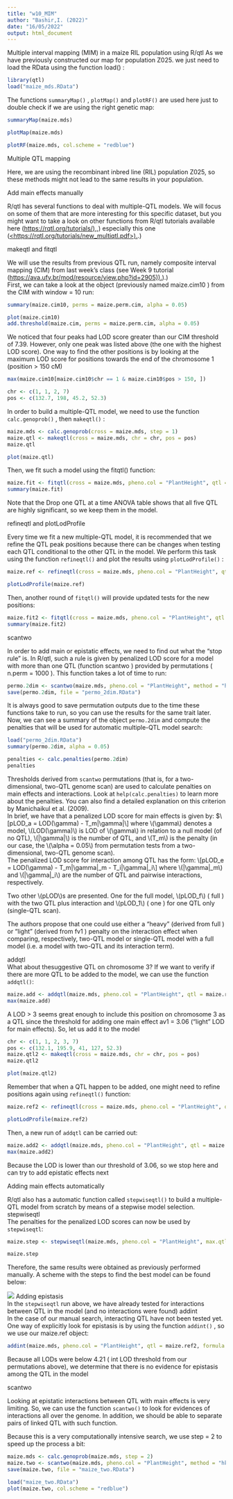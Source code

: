 ```yaml
---
title: "w10_MIM"
author: "Bashir,I. (2022)"
date: "16/05/2022"
output: html_document
---
```


Multiple interval mapping (MIM) in a maize RIL population using R/qtl As we have previously constructed our map for population Z025. we just need to load the RData using the function load() :

```r
library(qtl)
load("maize_mds.RData")
```

The functions `summaryMap()` , `plotMap()` and `plotRF()` are used here just to double check if we are using the right genetic map:

```r
summaryMap(maize.mds)
```

```r
plotMap(maize.mds)
```

```r
plotRF(maize.mds, col.scheme = "redblue")
```

Multiple QTL mapping

Here, we are using the recombinant inbred line (RIL) population Z025, so these methods might not lead to the same results in your population.

Add main effects manually

R/qtl has several functions to deal with multiple-QTL models. We will focus on some of them that are more interesting for this specific dataset, but you might want to take a look on other functions from R/qtl tutorials available here ([https://rqtl.org/tutorials/),](https://rqtl.org/tutorials/),) especially this one ([\<https://rqtl.org/tutorials/new_multiqtl.pdf>).](https://rqtl.org/tutorials/new_multiqtl.pdf).)

makeqtl and fitqtl

We will use the results from previous QTL run, namely composite interval mapping (CIM) from last week's class (see Week 9 tutorial ([https://ava.ufv.br/mod/resource/view.php?id=2905)).](https://ava.ufv.br/mod/resource/view.php?id=2905)).)\
First, we can take a look at the object (previously named maize.cim10 ) from the CIM with window = 10 run:

```r
summary(maize.cim10, perms = maize.perm.cim, alpha = 0.05)
```

```r
plot(maize.cim10)
add.threshold(maize.cim, perms = maize.perm.cim, alpha = 0.05)
```

We noticed that four peaks had LOD score greater than our CIM threshold of 7.39. However, only one peak was listed above (the one with the highest LOD score). One way to find the other positions is by looking at the maximum LOD score for positions towards the end of the chromosome 1 (position \> 150 cM)

```r
max(maize.cim10[maize.cim10$chr == 1 & maize.cim10$pos > 150, ])
```

```r
chr <- c(1, 1, 2, 7)
pos <- c(132.7, 198, 45.2, 52.3)
```

In order to build a multiple-QTL model, we need to use the function `calc.genoprob()` , then `makeqtl()` :

```r
maize.mds <- calc.genoprob(cross = maize.mds, step = 1)
maize.qtl <- makeqtl(cross = maize.mds, chr = chr, pos = pos)
maize.qtl
```

```r
plot(maize.qtl)
```

Then, we fit such a model using the fitqtl() function:

```r
maize.fit <- fitqtl(cross = maize.mds, pheno.col = "PlantHeight", qtl = maize.qtl,formula = y ~ Q1 + Q2 + Q3 + Q4, get.ests = TRUE)
summary(maize.fit)
```

Note that the Drop one QTL at a time ANOVA table shows that all five QTL are highly significant, so we keep them in the model.

refineqtl and plotLodProfile

Every time we fit a new multiple-QTL model, it is recommended that we refine the QTL peak positions because there can be changes when testing each QTL conditional to the other QTL in the model. We perform this task using the function `refineqtl()` and plot the results using `plotLodProfile()` :

```r
maize.ref <- refineqtl(cross = maize.mds, pheno.col = "PlantHeight", qtl = maize.qtl, formula = y ~ Q1 + Q2 + Q3 + Q4)
```

```r
plotLodProfile(maize.ref)
```

Then, another round of `fitqtl()` will provide updated tests for the new positions:

```r
maize.fit2 <- fitqtl(cross = maize.mds, pheno.col = "PlantHeight", qtl = maize.ref,formula = y ~ Q1 + Q2 + Q3 + Q4, get.ests = TRUE)
summary(maize.fit2)
```

scantwo

In order to add main or epistatic effects, we need to find out what the "stop rule" is. In R/qtl, such a rule is given by penalized LOD score for a model with more than one QTL (function scantwo ) provided by permutations ( n.perm = 1000 ). This function takes a lot of time to run:

```r
permo.2dim <- scantwo(maize.mds, pheno.col = "PlantHeight", method = "hk", n.perm = 1000)
save(permo.2dim, file = "permo_2dim.RData")
```

It is always good to save permutation outputs due to the time these functions take to run, so you can use the results for the same trait later.\
Now, we can see a summary of the object `permo.2dim` and compute the penalties that will be used for automatic multiple-QTL model search:

```r
load("permo_2dim.RData")
summary(permo.2dim, alpha = 0.05)
```

```r
penalties <- calc.penalties(permo.2dim)
penalties
```

Thresholds derived from `scantwo` permutations (that is, for a two-dimensional, two-QTL genome scan) are used to calculate penalties on main effects and interactions. Look at `help(calc.penalties)` to learn more about the penalties. You can also find a detailed explanation on this criterion by Manichaikul et al. (2009).\
In brief, we have that a penalized LOD score for main effects is given by: \$\\[pLOD_a = LOD(\\gamma) - T_m\|\\gamma\|\\] where \\(\\gamma\\) denotes a model, \\(LOD(\\gamma)\\) is LOD of \\(\\gamma\\) in relation to a null model (of no QTL), \\(\|\\gamma\|\\) is the number of QTL, and \\(T_m\\) is the penalty (in our case, the \\(\\alpha = 0.05\\) from permutation tests from a two-dimensional, two-QTL genome scan).\
The penalized LOD score for interaction among QTL has the form: \\[pLOD_e = LOD(\\gamma) - T_m\|\\gamma\|\_m - T_i\|\\gamma\|\_i\\] where \\(\|\\gamma\|\_m\\) and \\(\|\\gamma\|\_i\\) are the number of QTL and pairwise interactions, respectively.

Two other \\(pLOD\\)s are presented. One for the full model, \\(pLOD_f\\) ( full ) with the two QTL plus interaction and \\(pLOD_1\\) ( one ) for one QTL only (single-QTL scan).

The authors propose that one could use either a "heavy" (derived from full ) or "light" (derived from fv1 ) penalty on the interaction effect when comparing, respectively, two-QTL model or single-QTL model with a full model (i.e. a model with two-QTL and its interaction term).

addqtl\
What about thesuggestive QTL on chromosome 3? If we want to verify if there are more QTL to be added to the model, we can use the function `addqtl()`:

```r
maize.add <- addqtl(maize.mds, pheno.col = "PlantHeight", qtl = maize.ref, formula = y ~ Q1 + Q2 + Q3 + Q4)
max(maize.add)
```

A LOD \> 3 seems great enough to include this position on chromosome 3 as a QTL since the threshold for adding one main effect av1 = 3.06 ("light" LOD for main effects). So, let us add it to the model

```r
chr <- c(1, 1, 2, 3, 7)
pos <- c(132.1, 195.9, 41, 127, 52.3)
maize.qtl2 <- makeqtl(cross = maize.mds, chr = chr, pos = pos)
maize.qtl2
```

```r
plot(maize.qtl2)
```

Remember that when a QTL happen to be added, one might need to refine positions again using `refineqtl()` function:

```r
maize.ref2 <- refineqtl(cross = maize.mds, pheno.col = "PlantHeight", qtl = maize.qtl2, formula = y ~ Q1 + Q2 + Q3 + Q4 + Q5)
```

```r
plotLodProfile(maize.ref2)
```

Then, a new run of `addqtl` can be carried out:

```r
maize.add2 <- addqtl(maize.mds, pheno.col = "PlantHeight", qtl = maize.ref2, formula = y ~ Q1 + Q2 + Q3 + Q4 + Q5)
max(maize.add2)
```

Because the LOD is lower than our threshold of 3.06, so we stop here and can try to add epistatic effects next

Adding main effects automatically

R/qtl also has a automatic function called `stepwiseqtl()` to build a multiple-QTL model from scratch by means of a stepwise model selection.\
stepwiseqtl\
The penalties for the penalized LOD scores can now be used by `stepwiseqtl`:

```r
maize.step <- stepwiseqtl(maize.mds, pheno.col = "PlantHeight", max.qtl = 6, method = "hk", penalties = penalties)
```

```r
maize.step
```

Therefore, the same results were obtained as previously performed manually. A scheme with the steps to find the best model can be found below:

![](images/1.png) Adding epistasis\
In the `stepwiseqtl` run above, we have already tested for interactions between QTL in the model (and no interactions were found) addint\
In the case of our manual search, interacting QTL have not been tested yet. One way of explicitly look for epistasis is by using the function `addint()` , so we use our maize.ref object:

```r
addint(maize.mds, pheno.col = "PlantHeight", qtl = maize.ref2, formula = y ~ Q1 + Q2 + Q3 + Q4 + Q5)
```

Because all LODs were below 4.21 ( int LOD threshold from our permutations above), we determine that there is no evidence for epistasis among the QTL in the model

scantwo

Looking at epistatic interactions between QTL with main effects is very limiting. So, we can use the function `scantwo()` to look for evidences of interactions all over the genome. In addition, we should be able to separate pairs of linked QTL with such function.

Because this is a very computationally intensive search, we use step = 2 to speed up the process a bit:

```r
maize.mds <- calc.genoprob(maize.mds, step = 2)
maize.two <- scantwo(maize.mds, pheno.col = "PlantHeight", method = "hk")
save(maize.two, file = "maize_two.RData")
```

```r
load("maize_two.RData")
plot(maize.two, col.scheme = "redblue")
```

\

```r

```

\

\

\

\

\

\

\

\

\

\

\

\

\

\

\

\

\

\

\

\

\
